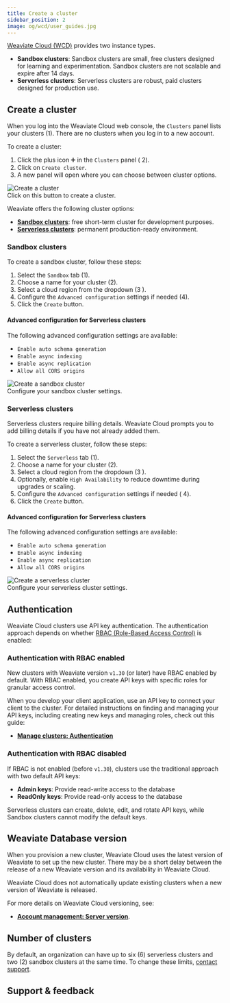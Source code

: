 ```yaml
---
title: Create a cluster
sidebar_position: 2
image: og/wcd/user_guides.jpg
---
```


[Weaviate Cloud (WCD)](https://console.weaviate.cloud/) provides two instance types.

- **Sandbox clusters**: Sandbox clusters are small, free clusters designed for learning and experimentation. Sandbox clusters are not scalable and expire after 14 days.
- **Serverless clusters**: Serverless clusters are robust, paid clusters designed for production use.

## Create a cluster

When you log into the Weaviate Cloud web console, the `Clusters` panel lists your clusters (<span class="callout">1</span>). There are no clusters when you log in to a new account.

To create a cluster:


<div class="row">
  <div class="col col--6">
    <ol>
      <li>
        Click the plus icon ➕ in the <code>Clusters</code> panel (
        <span class="callout">2</span>).
      </li>
      <li>
        Click on <code>Create cluster</code>.
      </li>
      <li>
        A new panel will open where you can choose between cluster options.
      </li>
    </ol>
  </div>
  <div class="col col--6">
    <div class="card">
      <div class="card__image">
        <img src={CreateCluster} alt="Create a cluster" />
      </div>
      <div class="card__body">Click on this button to create a cluster.</div>
    </div>
  </div>
</div>

Weaviate offers the following cluster options:

- **[Sandbox clusters](#sandbox-clusters)**: free short-term cluster for development purposes.
- **[Serverless clusters](#serverless-clusters)**: permanent production-ready environment.

### Sandbox clusters

To create a sandbox cluster, follow these steps:

<div class="row">
  <div class="col col--6">
    <ol>
      <li>
        Select the <code>Sandbox</code> tab (<span class="callout">1</span>).
      </li>
      <li>
        Choose a name for your cluster (<span class="callout">2</span>).
      </li>
      <li>
        Select a cloud region from the dropdown (<span class="callout">3</span>
        ).
      </li>
      <li>
        Configure the <code>Advanced configuration</code>
        settings if needed (<span class="callout">4</span>).
      </li>
      <li>
        Click the <code>Create</code> button.
      </li>
    </ol>
    <h4>Advanced configuration for Serverless clusters</h4>
    <p>The following advanced configuration settings are available:</p>
    <ul>
      <li>
        <Link to="/weaviate/config-refs/schema#auto-schema">
          <code>Enable auto schema generation</code>
        </Link>
      </li>
      <li>
        <Link to="/weaviate/concepts/vector-index#asynchronous-indexing">
          <code>Enable async indexing</code>
        </Link>
      </li>
      <li>
        <Link to="/deploy/configuration/replication#async-replication-settings">
          <code>Enable async replication</code>
        </Link>
      </li>
      <li>
        <code>Allow all CORS origins</code>
      </li>
    </ul>
  </div>
  <div class="col col--6">
    <div class="card">
      <div class="card__image">
        <img src={SandboxCluster} alt="Create a sandbox cluster" />
      </div>
      <div class="card__body">Configure your sandbox cluster settings.</div>
    </div>
  </div>
</div>

### Serverless clusters

Serverless clusters require billing details. Weaviate Cloud prompts you to add billing details if you have not already added them.

To create a serverless cluster, follow these steps:


<div class="row">
  <div class="col col--6">
    <ol>
      <li>
        Select the <code>Serverless</code> tab (<span class="callout">1</span>).
      </li>
      <li>
        Choose a name for your cluster (<span class="callout">2</span>).
      </li>
      <li>
        Select a cloud region from the dropdown (<span class="callout">3</span>
        ).
      </li>
      <li>
        Optionally, enable <code>High Availability</code> to reduce downtime
        during upgrades or scaling.
      </li>
      <li>
        Configure the <code>Advanced configuration</code> settings if needed (
        <span class="callout">4</span>).
      </li>
      <li>
        Click the <code>Create</code> button.
      </li>
    </ol>
    <h4>Advanced configuration for Serverless clusters</h4>
    <p>The following advanced configuration settings are available:</p>
    <ul>
      <li>
        <Link to="/weaviate/config-refs/schema#auto-schema">
          <code>Enable auto schema generation</code>
        </Link>
      </li>
      <li>
        <Link to="/weaviate/concepts/vector-index#asynchronous-indexing">
          <code>Enable async indexing</code>
        </Link>
      </li>
      <li>
        <Link to="/deploy/configuration/replication#async-replication-settings">
          <code>Enable async replication</code>
        </Link>
      </li>
      <li>
        <code>Allow all CORS origins</code>
      </li>
    </ul>
  </div>
  <div class="col col--6">
    <div class="card">
      <div class="card__image">
        <img src={ServerlessCluster} alt="Create a serverless cluster" />
      </div>
      <div class="card__body">Configure your serverless cluster settings.</div>
    </div>
  </div>
</div>

## Authentication

Weaviate Cloud clusters use API key authentication. The authentication approach depends on whether [RBAC (Role-Based Access Control)](/weaviate/configuration/rbac) is enabled:

### Authentication with RBAC enabled

New clusters with Weaviate version `v1.30` (or later) have RBAC enabled by default. With RBAC enabled, you create API keys with specific roles for granular access control.

When you develop your client application, use an API key to connect your client to the cluster. For detailed instructions on finding and managing your API keys, including creating new keys and managing roles, check out this guide:

- **[Manage clusters: Authentication](/cloud/manage-clusters/authentication.mdx)**

### Authentication with RBAC disabled

If RBAC is not enabled (before `v1.30`), clusters use the traditional approach with two default API keys:

- **Admin keys**: Provide read-write access to the database
- **ReadOnly keys**: Provide read-only access to the database

Serverless clusters can create, delete, edit, and rotate API keys, while Sandbox clusters cannot modify the default keys.

## Weaviate Database version

When you provision a new cluster, Weaviate Cloud uses the latest version of Weaviate to set up the new cluster. There may be a short delay between the release of a new Weaviate version and its availability in Weaviate Cloud.

Weaviate Cloud does not automatically update existing clusters when a new version of Weaviate is released.

For more details on Weaviate Cloud versioning, see:

- **[Account management: Server version](/cloud/platform/version)**.

## Number of clusters

<!-- TODO[g-despot]: Check if this is true.-->

By default, an organization can have up to six (6) serverless clusters and two (2) sandbox clusters at the same time. To change these limits, [contact support](mailto:support@weaviate.io).

## Support & feedback


<SupportAndTrouble />
